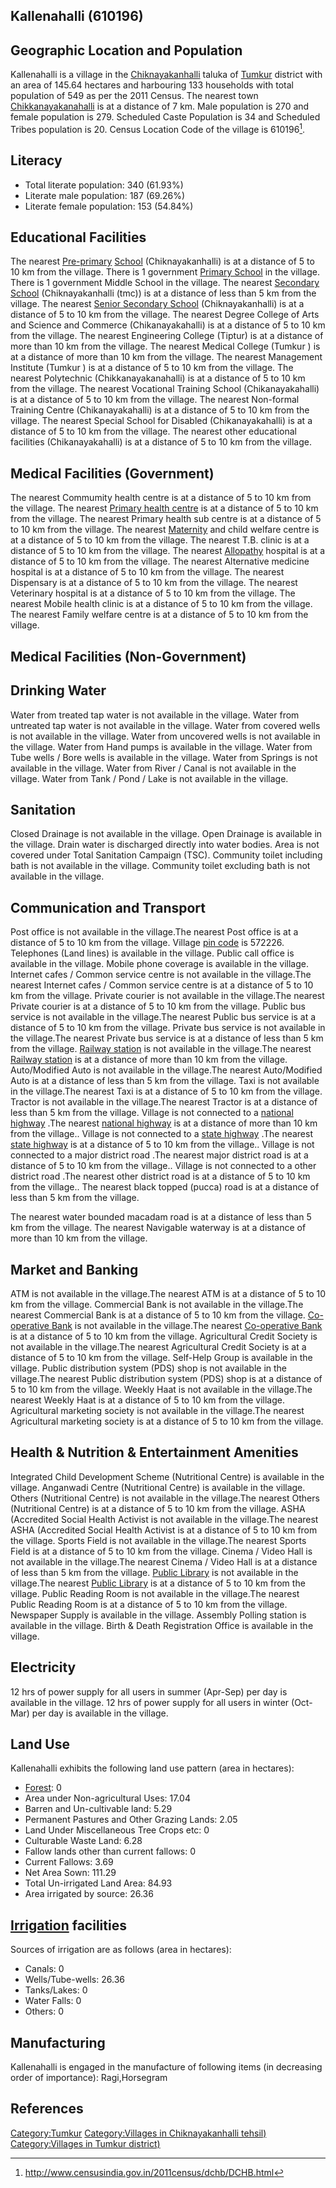 {{Infobox settlement
| name=Kallenahalli
| native_name=
| native_name_lang=
| other_name=
| nickname=
| settlement_type=Village
| image_skyline=
| image_alt=
| image_caption=
| pushpin_map=India Karnataka
| pushpin_label_position=right
| pushpin_map_alt=
| pushpin_map_caption=Location in Karnataka, India
| latd=
| latm=
| lats=
| latNS=
| longd=
| longm=
| longs=
| longEW=
| coordinates_display=inline,title
| subdivision_type=Country
| subdivision_name={{flag|India}}
| subdivision_type1=[[States and territories of India|State]]
| subdivision_name1=Karnataka 
| subdivision_type2=[[List of districts of India|District]]
| subdivision_name2=Tumkur
| subdivision_type3=Tahsil
| subdivision_name3=Chiknayakanhalli 
| website=
| established_title=<!-- Established -->
| established_date=
| founder=
| named_for=
| government_type=
| governing_body=
| unit_pref=Metric=
| area_footnotes=
| area_rank=
| area_total_km2=1.46
| elevation_footnotes=
| elevation_m=
| population_total=549
| population_as_of=2011
| population_rank=
| population_density_km2=376
| population_demonym=
| population_footnotes=
| demographics_type1=Languages
| demographics1_title1=Official
| demographics1_info1=[[Kannada language|Kannada]]
| timezone1=[[Indian Standard Time|IST]]
| utc_offset1==+5:30
| postal_code_type=[[Postal Index Number|PIN]]
| postal_code=572226
| area_code_type=Telephone code
| area_code=
| registration_plate=
| blank1_name_sec1=Nearest city
| blank1_info_sec1=[[Chikkanayakanahalli]]
| blank2_name_sec1=[[Human sex ratio|Sex ratio]]
| blank2_info_sec1=1033 [[male|♂]]/[[female|♀]]
| blank3_name_sec1=Literacy
| blank3_info_sec1=61.93%
| blank1_name_sec2=[[2011 Census of India|2011 census]] code
| blank1_info_sec2=610196
| footnotes=
}}

== Kallenahalli (610196) ==

== Geographic Location and Population ==

Kallenahalli is a village in the [[Chiknayakanhalli ]] taluka of [[Tumkur]] district with an area of 145.64 hectares and harbouring 133 households with total population of 549 as per the 2011 Census. The nearest town [[Chikkanayakanahalli]] is at a distance of 7 km. Male population is 270 and female population is 279. Scheduled Caste Population is 34 and Scheduled Tribes population is 20. Census Location Code of the village is 610196<ref>http://www.censusindia.gov.in/2011census/dchb/DCHB.html</ref>.


== Literacy ==  
* Total literate population: 340 (61.93%)
* Literate male population: 187 (69.26%)
* Literate female population: 153 (54.84%)


== Educational Facilities ==  
The nearest [[Pre-primary]] [[School]] (Chiknayakanhalli) is at a distance of 5 to 10 km from the village.
There is 1 government [[Primary School]] in the village.
There is 1 government Middle School in the village.
The nearest [[Secondary School]] (Chiknayakanhalli (tmc)) is at a distance of less than 5 km from the village.
The nearest [[Senior Secondary School]] (Chiknayakanhalli) is at a distance of 5 to 10 km from the village.
The nearest Degree College of Arts and Science and Commerce (Chikanayakahalli) is at a distance of 5 to 10 km from the village.
The nearest Engineering College (Tiptur) is at a distance of more than 10 km from the village.
The nearest Medical College (Tumkur ) is at a distance of more than 10 km from the village.
The nearest Management Institute (Tumkur ) is at a distance of 5 to 10 km from the village.
The nearest Polytechnic (Chikkanayakanahalli) is at a distance of 5 to 10 km from the village.
The nearest Vocational Training School (Chikanayakahalli) is at a distance of 5 to 10 km from the village.
The nearest Non-formal Training Centre (Chikanayakahalli) is at a distance of 5 to 10 km from the village.
The nearest Special School for Disabled (Chikanayakahalli) is at a distance of 5 to 10 km from the village.
The nearest other educational facilities (Chikanayakahalli) is at a distance of 5 to 10 km from the village.


== Medical Facilities (Government) ==
The nearest Commumity health centre is at a distance of 5 to 10 km from the village.
The nearest [[Primary health centre]] is at a distance of 5 to 10 km from the village.
The nearest Primary health sub centre is at a distance of 5 to 10 km from the village.
The nearest [[Maternity]] and child welfare centre is at a distance of 5 to 10 km from the village.
The nearest T.B. clinic is at a distance of 5 to 10 km from the village.
The nearest [[Allopathy]] hospital is at a distance of 5 to 10 km from the village.
The nearest Alternative medicine hospital is at a distance of 5 to 10 km from the village.
The nearest Dispensary is at a distance of 5 to 10 km from the village.
The nearest Veterinary hospital is at a distance of 5 to 10 km from the village.
The nearest Mobile health clinic is at a distance of 5 to 10 km from the village.
The nearest Family welfare centre is at a distance of 5 to 10 km from the village.


== Medical Facilities (Non-Government) ==











== Drinking Water ==
Water from treated tap water is not available in the village.
Water from untreated tap water is not available in the village.
Water from covered wells is not available in the village.
Water from uncovered wells is not available in the village.
Water from Hand pumps is available in the village.
Water from Tube wells / Bore wells is available in the village.
Water from Springs is not available in the village.
Water from River / Canal is not available in the village.
Water from Tank / Pond / Lake is not available in the village.


== Sanitation ==
Closed Drainage is not available in the village.
Open Drainage is available in the village.
Drain water is discharged directly into water bodies.
Area is not covered under Total Sanitation Campaign (TSC).
Community toilet including bath is not available in the village.
Community toilet excluding bath is not available in the village.


== Communication and Transport ==
Post office is not available in the village.The nearest Post office is at a distance of 5 to 10 km from the village.
Village [[pin code]] is 572226.
Telephones (Land lines) is available in the village.
Public call office is available in the village.
Mobile phone coverage is available in the village.
Internet cafes / Common service centre is not available in the village.The nearest Internet cafes / Common service centre is at a distance of 5 to 10 km from the village.
Private courier is not available in the village.The nearest Private courier is at a distance of 5 to 10 km from the village.
Public bus service is not available in the village.The nearest Public bus service is at a distance of 5 to 10 km from the village.
Private bus service is not available in the village.The nearest Private bus service is at a distance of less than 5 km from the village.
[[Railway station]] is not available in the village.The nearest [[Railway station]] is at a distance of more than 10 km from the village.
Auto/Modified Auto is not available in the village.The nearest Auto/Modified Auto is at a distance of less than 5 km from the village.
Taxi is not available in the village.The nearest Taxi is at a distance of 5 to 10 km from the village.
Tractor is not available in the village.The nearest Tractor is at a distance of less than 5 km from the village.
Village is not connected to a [[national highway]] .The nearest [[national highway]] is at a distance of more than 10 km from the village..
Village is not connected to a [[state highway]] .The nearest [[state highway]] is at a distance of 5 to 10 km from the village..
Village is not connected to a major district road   .The nearest major district road   is at a distance of 5 to 10 km from the village..
Village is not connected to a other district road .The nearest other district road is at a distance of 5 to 10 km from the village..
The nearest black topped (pucca) road is at a distance of less than 5 km from the village.

The nearest water bounded macadam road is at a distance of less than 5 km from the village.
The nearest Navigable waterway is at a distance of more than 10 km from the village.



== Market and Banking ==
ATM is not available in the village.The nearest ATM is at a distance of 5 to 10 km from the village.
Commercial Bank is not available in the village.The nearest Commercial Bank is at a distance of 5 to 10 km from the village.
[[Co-operative Bank]] is not available in the village.The nearest [[Co-operative Bank]] is at a distance of 5 to 10 km from the village.
Agricultural Credit Society is not available in the village.The nearest Agricultural Credit Society is at a distance of 5 to 10 km from the village.
Self-Help Group is available in the village.
Public distribution system (PDS) shop is not available in the village.The nearest Public distribution system (PDS) shop is at a distance of 5 to 10 km from the village.
Weekly Haat is not available in the village.The nearest Weekly Haat is at a distance of 5 to 10 km from the village.
Agricultural marketing society is not available in the village.The nearest Agricultural marketing society is at a distance of 5 to 10 km from the village.


== Health & Nutrition & Entertainment Amenities ==
Integrated Child Development Scheme (Nutritional Centre) is available in the village.
Anganwadi Centre (Nutritional Centre) is available in the village.
Others (Nutritional Centre) is not available in the village.The nearest Others (Nutritional Centre) is at a distance of 5 to 10 km from the village.
ASHA (Accredited Social Health Activist is not available in the village.The nearest ASHA (Accredited Social Health Activist is at a distance of 5 to 10 km from the village.
Sports Field is not available in the village.The nearest Sports Field is at a distance of 5 to 10 km from the village.
Cinema / Video Hall is not available in the village.The nearest Cinema / Video Hall is at a distance of less than 5 km from the village.
[[Public Library]] is not available in the village.The nearest [[Public Library]] is at a distance of 5 to 10 km from the village.
Public Reading Room is not available in the village.The nearest Public Reading Room is at a distance of 5 to 10 km from the village.
Newspaper Supply is available in the village.
Assembly Polling station is available in the village.
Birth & Death Registration Office is available in the village.


== Electricity ==






12 hrs of power supply for all users in summer (Apr-Sep) per day is available in the village.
12 hrs of power supply for all users in winter (Oct-Mar) per day is available in the village.


== Land Use ==
Kallenahalli exhibits the following land use pattern (area in hectares):
* [[Forest]]: 0
* Area under Non-agricultural Uses: 17.04
* Barren and Un-cultivable land: 5.29
* Permanent Pastures and Other Grazing Lands: 2.05
* Land Under Miscellaneous Tree Crops etc: 0
* Culturable Waste Land: 6.28
* Fallow lands other than current fallows: 0
* Current Fallows: 3.69
* Net Area Sown: 111.29
* Total Un-irrigated Land Area: 84.93
* Area irrigated by source: 26.36


== [[Irrigation]] facilities ==
Sources of irrigation are as follows (area in hectares):
* Canals: 0
* Wells/Tube-wells: 26.36
* Tanks/Lakes: 0
* Water Falls: 0
* Others: 0


== Manufacturing ==
Kallenahalli is engaged in the manufacture of following items (in decreasing order of importance): Ragi,Horsegram


[[Category:Tumkur]]
[[Category:Villages in Chiknayakanhalli  tehsil)]]
[[Category:Villages in Tumkur district)]]


== References ==
{{Reflist}}


